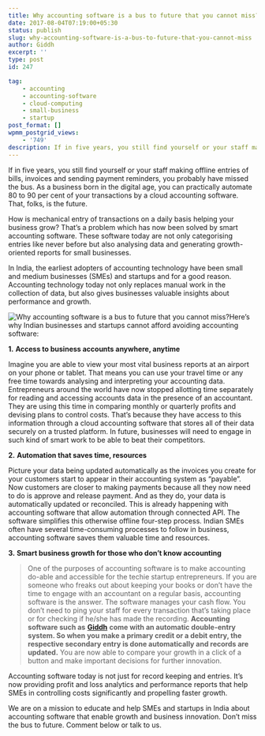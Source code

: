 ```yaml
---
title: Why accounting software is a bus to future that you cannot miss?
date: 2017-08-04T07:19:00+05:30
status: publish
slug: why-accounting-software-is-a-bus-to-future-that-you-cannot-miss
author: Giddh
excerpt: ''
type: post
id: 247

tag:
    - accounting
    - accounting-software
    - cloud-computing
    - small-business
    - startup
post_format: []
wpmm_postgrid_views:
    - '749'
description: If in five years, you still find yourself or your staff making offline entries of bills, invoices and sending payment reminders, you probably
---
```

If in five years, you still find yourself or your staff making offline entries of bills, invoices and sending payment reminders, you probably have missed the bus. As a business born in the digital age, you can practically automate 80 to 90 per cent of your transactions by a cloud accounting software. That, folks, is the future.

How is mechanical entry of transactions on a daily basis helping your business grow? That’s a problem which has now been solved by smart accounting software. These software today are not only categorising entries like never before but also analysing data and generating growth-oriented reports for small businesses.

In India, the earliest adopters of accounting technology have been small and medium businesses (SMEs) and startups and for a good reason. Accounting technology today not only replaces manual work in the collection of data, but also gives businesses valuable insights about performance and growth.

<img class="wp-block-image size-large" src ="https://miro.medium.com/max/2112/1*Zuk3KARRbv0jKYu48PsX7Q.jpeg" alt="Why accounting software is a bus to future that you cannot miss?" />Here’s why Indian businesses and startups cannot afford avoiding accounting software:

**1.** **Access to business accounts anywhere, anytime**

Imagine you are able to view your most vital business reports at an airport on your phone or tablet. That means you can use your travel time or any free time towards analysing and interpreting your accounting data. Entrepreneurs around the world have now stopped allotting time separately for reading and accessing accounts data in the presence of an accountant. They are using this time in comparing monthly or quarterly profits and devising plans to control costs. That’s because they have access to this information through a cloud accounting software that stores all of their data securely on a trusted platform. In future, businesses will need to engage in such kind of smart work to be able to beat their competitors.

**2.** **Automation that saves time, resources**

Picture your data being updated automatically as the invoices you create for your customers start to appear in their accounting system as “payable”. Now customers are closer to making payments because all they now need to do is approve and release payment. And as they do, your data is automatically updated or reconciled. This is already happening with accounting software that allow automation through connected API. The software simplifies this otherwise offline four-step process. Indian SMEs often have several time-consuming processes to follow in business, accounting software saves them valuable time and resources.

**3.** **Smart business growth for those who don’t know accounting**

> One of the purposes of accounting software is to make accounting do-able and accessible for the techie startup entrepreneurs. If you are someone who freaks out about keeping your books or don’t have the time to engage with an accountant on a regular basis, accounting software is the answer. The software manages your cash flow. You don’t need to ping your staff for every transaction that’s taking place or for checking if he/she has made the recording. **Accounting software such as** [**Giddh**](https://giddh.com) **come with an automatic double-entry system. So when you make a primary credit or a debit entry, the respective secondary entry is done automatically and records are updated.** You are now able to compare your growth in a click of a button and make important decisions for further innovation.

Accounting software today is not just for record keeping and entries. It’s now providing profit and loss analytics and performance reports that help SMEs in controlling costs significantly and propelling faster growth.

We are on a mission to educate and help SMEs and startups in India about accounting software that enable growth and business innovation. Don’t miss the bus to future. Comment below or talk to us.
